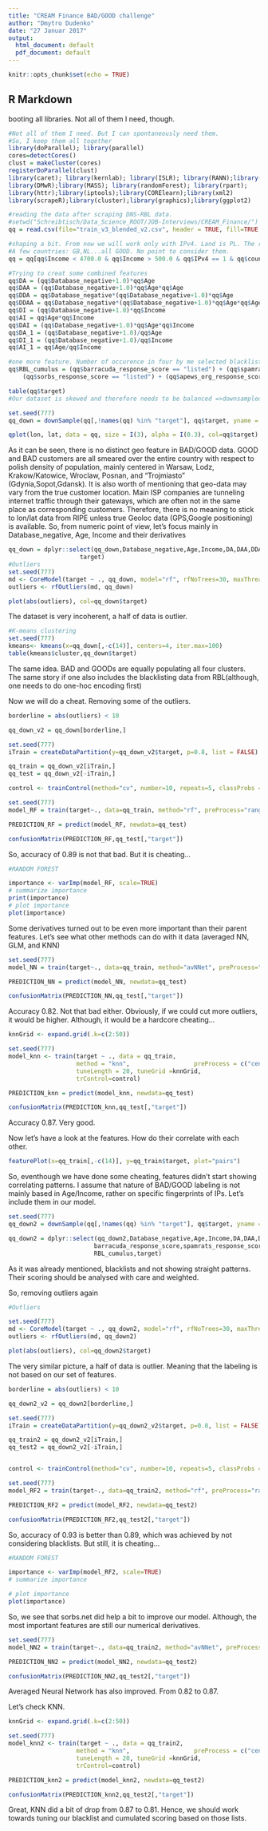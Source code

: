 ---
title: "CREAM Finance BAD/GOOD challenge"
author: "Dmytro Dudenko"
date: "27 Januar 2017"
output:
  html_document: default
  pdf_document: default
---

```{r setup, include=FALSE}
knitr::opts_chunk$set(echo = TRUE)
```

## R Markdown

booting all libraries. Not all of them I need, though.

```{r initialisation section, message=FALSE, echo=TRUE, cache=FALSE}

#Not all of them I need. But I can spontaneously need them.
#So, I keep them all together
library(doParallel); library(parallel)
cores=detectCores()
clust = makeCluster(cores)
registerDoParallel(clust)
library(caret); library(kernlab); library(ISLR); library(RANN);library(plyr);
library(DMwR);library(MASS); library(randomForest); library(rpart);
library(httr);library(iptools);library(CORElearn);library(xml2)
library(scrapeR);library(cluster);library(graphics);library(ggplot2)


```

```{r Functions, message=FALSE, echo=TRUE,  cache=TRUE}

#reading the data after scraping DNS-RBL data.
#setwd("Schreibtisch/Data_Science_ROOT/JOB-Interviews/CREAM_Finance/")
qq = read.csv(file="train_v3_blended_v2.csv", header = TRUE, fill=TRUE, sep = ';', na.strings = c(""))

#shaping a bit. From now we will work only with IPv4. Land is PL. The rest of data is minor.
#A few countries: GB,NL...all GOOD. No point to consider them.
qq = qq[qq$Income < 4700.0 & qq$Income > 500.0 & qq$IPv4 == 1 & qq$country == "PL",]

#Trying to creat some combined features
qq$DA = (qq$Database_negative+1.0)*qq$Age
qq$DAA = (qq$Database_negative+1.0)*qq$Age*qq$Age
qq$DDA = qq$Database_negative*(qq$Database_negative+1.0)*qq$Age
qq$DDAA = qq$Database_negative*(qq$Database_negative+1.0)*qq$Age*qq$Age
qq$DI = (qq$Database_negative+1.0)*qq$Income
qq$AI = qq$Age*qq$Income
qq$DAI = (qq$Database_negative+1.0)*qq$Age*qq$Income
qq$DA_1 = (qq$Database_negative+1.0)/qq$Age
qq$DI_1 = (qq$Database_negative+1.0)/qq$Income
qq$AI_1 = qq$Age/qq$Income

#one more feature. Number of occurence in four by me selected blacklisted.
qq$RBL_cumulus = (qq$barracuda_response_score == "listed") + (qq$spamrats_response_score == "listed") +
    (qq$sorbs_response_score == "listed") + (qq$apews_org_response_score == "listed")

table(qq$target)
#Our dataset is skewed and therefore needs to be balanced =>downsampled

set.seed(777)
qq_down = downSample(qq[,!names(qq) %in% "target"], qq$target, yname = "target")

```

```{r , echo=FALSE,  cache=TRUE}
qplot(lon, lat, data = qq, size = I(3), alpha = I(0.3), col=qq$target)
```


As it can be seen, there is no distinct geo feature in BAD/GOOD data.
GOOD and BAD customers are all smeared over the entire country with respect to polish
density of population, mainly centered in Warsaw, Lodz, Krakow/Katowice, Wroclaw, Posnan,
and "Trojmiasto" (Gdynia,Sopot,Gdansk).
It is also worth of mentioning that geo-data may vary from the true customer location.
Main ISP companies are tunneling internet traffic through their gateways,
which are often not in the same place as corresponding customers.
Therefore, there is no meaning to stick to lon/lat data from RIPE unless true Geoloc data (GPS,Google positioning) is available.
So, from numeric point of view, let's focus mainly in Database_negative, Age, Income and their derivatives

```{r , message=FALSE, echo=TRUE,   cache=TRUE}

qq_down = dplyr::select(qq_down,Database_negative,Age,Income,DA,DAA,DDA,DDAA,DI,AI,DAI,DA_1,DI_1,AI_1,
                    target)
#Outliers
set.seed(777)
md <- CoreModel(target ~ ., qq_down, model="rf", rfNoTrees=30, maxThreads=1)
outliers <- rfOutliers(md, qq_down)
```

```{r , echo=FALSE,  cache=TRUE}
plot(abs(outliers), col=qq_down$target)
```
The dataset is very incoherent, a half of data is outlier.
```{r , echo=FALSE,  cache=TRUE}

#K-means clustering
set.seed(777)
kmeans<- kmeans(x=qq_down[,-c(14)], centers=4, iter.max=100)
table(kmeans$cluster,qq_down$target)

```
The same idea.
BAD and GOODs are equally populating all four clusters.
The same story if one also includes the blacklisting data from RBL(although, one needs to do one-hoc encoding first)

Now we will do a cheat. Removing some of the outliers.
```{r , message=FALSE, echo=TRUE,   cache=TRUE}

borderline = abs(outliers) < 10

qq_down_v2 = qq_down[borderline,]

set.seed(777)
iTrain = createDataPartition(y=qq_down_v2$target, p=0.8, list = FALSE)

qq_train = qq_down_v2[iTrain,]
qq_test = qq_down_v2[-iTrain,]

control <- trainControl(method="cv", number=10, repeats=5, classProbs = TRUE)

set.seed(777)
model_RF = train(target~., data=qq_train, method="rf", preProcess="range", trControl=control, tuneGrid = expand.grid(.mtry = 2:6),  n.tree=200, maxit=2000, importance=TRUE, proximity=TRUE)

PREDICTION_RF = predict(model_RF, newdata=qq_test)

```

```{r , echo=FALSE,  cache=TRUE}

confusionMatrix(PREDICTION_RF,qq_test[,"target"])

```

So, accuracy of 0.89 is not that bad. 
But it is cheating...
```{r , echo=FALSE,  cache=TRUE}
#RANDOM FOREST

importance <- varImp(model_RF, scale=TRUE)
# summarize importance
print(importance)
# plot importance
plot(importance)

```

Some derivatives turned out to be even more important than their parent features.
Let's see what other methods can do with it data (averaged NN, GLM, and KNN)

```{r , message=FALSE, echo=TRUE,   cache=TRUE}

set.seed(777)
model_NN = train(target~., data=qq_train, method="avNNet", preProcess="range", tuneLength=2, maxit = 2000, trControl=control, importance=TRUE)

PREDICTION_NN = predict(model_NN, newdata=qq_test)

```

```{r , echo=FALSE,  cache=TRUE}

confusionMatrix(PREDICTION_NN,qq_test[,"target"])

```

Accuracy 0.82. Not that bad either. Obviously, if we could cut more outliers, it would be higher.
Although, it would be a hardcore cheating...


```{r KNN1, message=FALSE, echo=TRUE,   cache=TRUE}

knnGrid <- expand.grid(.k=c(2:50))

set.seed(777)
model_knn <- train(target ~ ., data = qq_train,
                   method = "knn",                  preProcess = c("center", "scale"),
                   tuneLength = 20, tuneGrid =knnGrid,
                   trControl=control)

PREDICTION_knn = predict(model_knn, newdata=qq_test)


```

```{r , echo=FALSE,  cache=TRUE}

confusionMatrix(PREDICTION_knn,qq_test[,"target"])

```
Accuracy 0.87. Very good.


Now let's have a look at the features.
How do their correlate with each other.

```{r echo=FALSE,fig.width=7, out.extra='style="float:center"',cache=TRUE}
featurePlot(x=qq_train[,-c(14)], y=qq_train$target, plot="pairs")

```

So, eventhough we have done some cheating, features didn't start showing correlating patterns.
I assume that nature of BAD/GOOD labeling is not mainly based in Age/Income, rather on specific fingerprints of IPs.
Let's include them in our model.

```{r message=FALSE, echo=TRUE,cache=TRUE}

set.seed(777)
qq_down2 = downSample(qq[,!names(qq) %in% "target"], qq$target, yname = "target")

qq_down2 = dplyr::select(qq_down2,Database_negative,Age,Income,DA,DAA,DDA,DDAA,DI,AI,DAI,DA_1,DI_1,AI_1,
                        barracuda_response_score,spamrats_response_score,sorbs_response_score,apews_org_response_score,
                        RBL_cumulus,target)


```
As it was already mentioned, blacklists and not showing straight patterns.
Their scoring should be analysed with care and weighted.

So, removing outliers again
```{r , message=FALSE, echo=TRUE,   cache=TRUE}

#Outliers

set.seed(777)
md <- CoreModel(target ~ ., qq_down2, model="rf", rfNoTrees=30, maxThreads=1)
outliers <- rfOutliers(md, qq_down2)
```

```{r , echo=FALSE,  cache=TRUE}
plot(abs(outliers), col=qq_down2$target)
```

The very similar picture, a half of data is outlier. Meaning that the labeling is not based on our set of features.
```{r RF2, message=FALSE, echo=TRUE,   cache=TRUE}

borderline = abs(outliers) < 10

qq_down2_v2 = qq_down2[borderline,]

set.seed(777)
iTrain = createDataPartition(y=qq_down2_v2$target, p=0.8, list = FALSE)

qq_train2 = qq_down2_v2[iTrain,]
qq_test2 = qq_down2_v2[-iTrain,]


control <- trainControl(method="cv", number=10, repeats=5, classProbs = TRUE)

set.seed(777)
model_RF2 = train(target~., data=qq_train2, method="rf", preProcess="range", trControl=control, tuneGrid = expand.grid(.mtry = 2:6),  n.tree=200, maxit=2000, importance=TRUE, proximity=TRUE)

PREDICTION_RF2 = predict(model_RF2, newdata=qq_test2)

```

```{r , echo=FALSE,  cache=TRUE}

confusionMatrix(PREDICTION_RF2,qq_test2[,"target"])

```

So, accuracy of 0.93 is better than 0.89, which was achieved by not considering blacklists. 
But still, it is cheating...
```{r , echo=FALSE,  cache=TRUE}
#RANDOM FOREST

importance <- varImp(model_RF2, scale=TRUE)
# summarize importance
```

```{r , echo=FALSE,  cache=TRUE}
# plot importance
plot(importance)
```

So, we see that sorbs.net did help a bit to improve our model.
Although, the most important features are still our numerical derivatives.

```{r NN2, message=FALSE, echo=TRUE,   cache=TRUE}

set.seed(777)
model_NN2 = train(target~., data=qq_train2, method="avNNet", preProcess="range", tuneLength=2, maxit = 2000, trControl=control, importance=TRUE)

PREDICTION_NN2 = predict(model_NN2, newdata=qq_test2)

```

```{r , echo=FALSE,  cache=TRUE}

confusionMatrix(PREDICTION_NN2,qq_test2[,"target"])

```
Averaged Neural Network has also improved. From 0.82 to 0.87.

Let's check KNN.

```{r , message=FALSE, echo=TRUE,   cache=TRUE}

knnGrid <- expand.grid(.k=c(2:50))

set.seed(777)
model_knn2 <- train(target ~ ., data = qq_train2,
                   method = "knn",                  preProcess = c("center", "scale"),
                   tuneLength = 20, tuneGrid =knnGrid,
                   trControl=control)

PREDICTION_knn2 = predict(model_knn2, newdata=qq_test2)


```

```{r , echo=FALSE,  cache=TRUE}

confusionMatrix(PREDICTION_knn2,qq_test2[,"target"])

```

Great, KNN did a bit of drop from 0.87 to 0.81.
Hence, we should work towards tuning our blacklist and cumulated scoring based on those lists.

